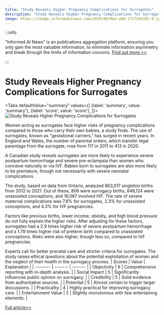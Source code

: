 ```yaml
---
title: "Study Reveals Higher Pregnancy Complications for Surrogates"
description: "Study Reveals Higher Pregnancy Complications for Surrogates"
image: https://image.informedainews.com/2024/09/Hea-w0Q-1727264181-0.jpg
---
```



:::info

"Informed AI News" is an publications aggregation platform, ensuring you only gain the most valuable information, to eliminate information asymmetry and break through the limits of information cocoons.  [Find out more >>](/)

:::

# Study Reveals Higher Pregnancy Complications for Surrogates


<Tabs
	defaultValue="summary"
	values={[
	{label: 'summary', value: 'summary'},
	{label: 'score', value: 'score'},
]}>
<TabItem value="summary">
<img
  src="https://image.informedainews.com/2024/09/Hea-w0Q-1727264181-0.jpg"
  alt="Study Reveals Higher Pregnancy Complications for Surrogates"
/>



Women acting as surrogates face higher risks of pregnancy complications compared to those who carry their own babies, a study finds. The use of surrogates, known as "gestational carriers," has surged in recent years. In England and Wales, the number of parental orders, which transfer legal parentage from the surrogate, rose from 117 in 2011 to 413 in 2020.

A Canadian study reveals surrogates are more likely to experience severe postpartum hemorrhage and severe pre-eclampsia than women who conceive naturally or via IVF. Babies born to surrogates are also more likely to be premature, though not necessarily with severe neonatal complications.

The study, based on data from Ontario, analyzed 863,017 singleton births from 2012 to 2021. Out of these, 806 were surrogacy births, 846,124 were unassisted conceptions, and 16,087 involved IVF. The rate of severe maternal complications was 7.8% for surrogates, 2.3% for unassisted conceptions, and 4.3% for IVF pregnancies.

Factors like previous births, lower income, obesity, and high blood pressure do not fully explain the higher risks. After adjusting for these factors, surrogates had a 2.9 times higher risk of severe postpartum hemorrhage and a 1.79 times higher risk of preterm birth compared to unassisted conceptions. Risks were also higher, though less so, compared to IVF pregnancies.

Experts call for better prenatal care and stricter criteria for surrogates. The study raises ethical questions about the potential exploitation of women and the neglect of their health in the surrogacy process.
</TabItem>
<TabItem value="score">
	| Scores     | Value   | Explanation |
	| -------- | ------- | ------- |
	| Objectivity  | 6    | Comprehensive reporting with in-depth analysis.    |
	| Social Impact | 5     | Significantly influences public opinion on surrogacy.    |
	| Credibility    | 5    | Solid evidence from authoritative sources.    |
	| Potential    | 5    | Almost certain to trigger larger discussions.    |
	| Practicality    | 4    | Highly practical for improving surrogacy care.    |
	| Entertainment Value    | 2    | Slightly monotonous with few entertaining elements.    |
</TabItem>
</Tabs>

[Full article>>](https://www.theguardian.com/lifeandstyle/2024/sep/23/surrogates-face-higher-risk-of-pregnancy-complications-study-finds)
